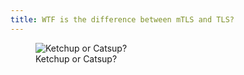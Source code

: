 ```yaml
---
title: WTF is the difference between mTLS and TLS?
---
```


![Ketchup or Catsup?](media/ketchup-catsup.jpg)
